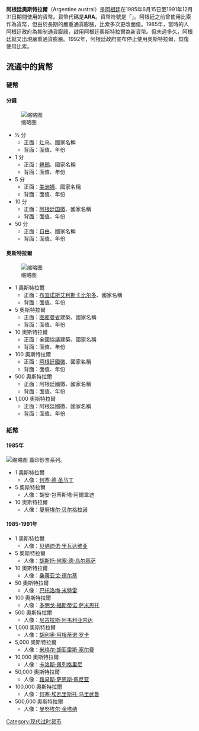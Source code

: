 '''阿根廷奧斯特拉爾'''（Argentine austral）是[[阿根廷|阿根廷]]在1985年6月15日至1991年12月31日期間使用的貨幣。貨幣代碼是'''ARA'''。貨幣符號是「{{lang|es|₳}}」。阿根廷之前曾使用比索作為貨幣，但由於長期的嚴重通貨膨脹，比索多次更改面值。1985年，當時的人阿根廷政府為抑制通貨膨脹，啟用阿根廷奧斯特拉爾為新貨幣。但未過多久，阿根廷就又出現嚴重通貨膨脹。1992年，阿根廷政府宣布停止使用奧斯特拉爾，恢復使用比索。

==流通中的貨幣==
===硬幣===
====分錢====
[[File:Argentine_austral_coin_set_Centavo.jpg|缩略图]]
*½ 分
**正面：[[灶鸟科|灶鸟]]、國家名稱
**背面：面值、年份
*1 分
**正面：[[鶆䴈|鶆䴈]]、國家名稱
**背面：面值、年份
*5 分
**正面：[[美洲狮|美洲狮]]、國家名稱
**背面：面值、年份
*10 分
**正面：[[阿根廷国徽|阿根廷国徽]]、國家名稱
**背面：面值、年份
*50 分
**正面：[[自由|自由]]、國家名稱
**背面：面值、年份

====奧斯特拉爾====
[[File:Argentine_austral_coin_set_Austral.jpg|缩略图]]
*1 奧斯特拉爾
**正面：[[布宜诺斯艾利斯卡比尔多|布宜诺斯艾利斯卡比尔多]]、國家名稱
**背面：面值、年份
*5 奧斯特拉爾
**正面：[[图库曼省|图库曼省]]建築、國家名稱
**背面：面值、年份
*10 奧斯特拉爾
**正面：全國協議建築、國家名稱
**背面：面值、年份
*100 奧斯特拉爾
**正面：[[阿根廷國徽|阿根廷國徽]]、國家名稱
**背面：面值、年份
*500 奧斯特拉爾
**正面：阿根廷國徽、國家名稱
**背面：面值、年份
*1,000 奧斯特拉爾
**正面：阿根廷國徽、國家名稱
**背面：面值、年份

===紙幣===
====1985年====
[[File:Argentine_austral_banknote_set_1985.jpg|缩略图]]
蓋印鈔票系列。
*1 奧斯特拉爾
**人像：[[何塞·德·圣马丁|何塞·德·圣马丁]]
*5 奧斯特拉爾
**人像：胡安·包蒂斯塔·阿爾韋迪
*10 奧斯特拉爾
**人像：[[曼努埃尔·贝尔格拉诺|曼努埃尔·贝尔格拉诺]]
====1985-1991年====
*1 奧斯特拉爾
**人像：[[贝纳迪诺·里瓦达维亚|贝纳迪诺·里瓦达维亚]]
*5 奧斯特拉爾
**人像：[[胡斯托·何塞·德·乌尔基萨|胡斯托·何塞·德·乌尔基萨]]
*10 奧斯特拉爾
**人像：[[桑蒂亚戈·德尔基|桑蒂亚戈·德尔基]]
*50 奧斯特拉爾
**人像：[[巴托洛梅·米特雷|巴托洛梅·米特雷]]
*100 奧斯特拉爾
**人像：[[多明戈·福斯蒂诺·萨米恩托|多明戈·福斯蒂诺·萨米恩托]]
*500 奧斯特拉爾
**人像：[[尼古拉斯·阿韦利亚内达|尼古拉斯·阿韦利亚内达]]
*1,000 奧斯特拉爾
**人像：[[胡利奥·阿根蒂诺·罗卡|胡利奥·阿根蒂诺·罗卡]]
*5,000 奧斯特拉爾
**人像：[[米格尔·胡亚雷斯·塞尔曼|米格尔·胡亚雷斯·塞尔曼]]
*10,000 奧斯特拉爾
**人像：[[卡洛斯·佩列格里尼|卡洛斯·佩列格里尼]]
*50,000 奧斯特拉爾
**人像：[[路易斯·萨恩斯·佩尼亚|路易斯·萨恩斯·佩尼亚]]
*100,000 奧斯特拉爾
**人像：[[何塞·埃瓦里斯托·乌里武鲁|何塞·埃瓦里斯托·乌里武鲁]]
*500,000 奧斯特拉爾
**人像：[[曼努埃尔·金塔纳|曼努埃尔·金塔纳]]

{{货币符号}}
{{Authority control}}
[[Category:现代过时货币|Category:现代过时货币]]